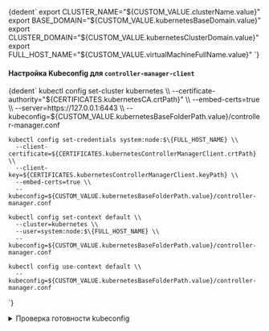 


<CodeBlock language="bash">
  {dedent`
    export CLUSTER_NAME="${CUSTOM_VALUE.clusterName.value}"
    export BASE_DOMAIN="${CUSTOM_VALUE.kubernetesBaseDomain.value}"
    export CLUSTER_DOMAIN="${CUSTOM_VALUE.kubernetesClusterDomain.value}"
    export FULL_HOST_NAME="${CUSTOM_VALUE.virtualMachineFullName.value}"
  `}
</CodeBlock>

#### Настройка Kubeconfig для `controller-manager-client`
<CodeBlock language="bash">
  {dedent`
    kubectl config set-cluster kubernetes \\
      --certificate-authority="${CERTIFICATES.kubernetesCA.crtPath}" \\
      --embed-certs=true \\
      --server=https://127.0.0.1:6443 \\
      --kubeconfig=${CUSTOM_VALUE.kubernetesBaseFolderPath.value}/controller-manager.conf

    kubectl config set-credentials system:node:$\{FULL_HOST_NAME} \\
      --client-certificate=${CERTIFICATES.kubernetesControllerManagerClient.crtPath} \\
      --client-key=${CERTIFICATES.kubernetesControllerManagerClient.keyPath} \\
      --embed-certs=true \\
      --kubeconfig=${CUSTOM_VALUE.kubernetesBaseFolderPath.value}/controller-manager.conf

    kubectl config set-context default \\
      --cluster=kubernetes \\
      --user=system:node:$\{FULL_HOST_NAME} \\
      --kubeconfig=${CUSTOM_VALUE.kubernetesBaseFolderPath.value}/controller-manager.conf

    kubectl config use-context default \\
      --kubeconfig=${CUSTOM_VALUE.kubernetesBaseFolderPath.value}/controller-manager.conf
  `}
</CodeBlock>

<details className="custom-blue-block">
  <summary>Проверка готовности kubeconfig</summary>
  :::warning Обратите ВНИМАНИЕ!

  Данный раздел зависит от следующих разделов:
  - [SSL Certificate Check](/docs/tech-docs/kubernetes/certificates/examinationOpensslComponent.mdx).
  :::

  <CodeBlock language="bash">
    {dedent`
      ${CUSTOM_VALUE.kubernetesBaseFolderPath.value}/openssl/cert-report.sh ${CUSTOM_VALUE.kubernetesBaseFolderPath.value}/controller-manager.conf
    `}
  </CodeBlock>

  :::note Вывод команды
  <CodeBlock language="bash">
    {dedent`
      CERTIFICATE                EXPIRES                  RESIDUAL TIME   CERTIFICATE AUTHORITY   EXTERNALLY MANAGED
      controller-manager.conf    Oct 22, 2025 22:06 UTC   364d            kubernetes              no
    `}
  </CodeBlock>
  :::

</details>
